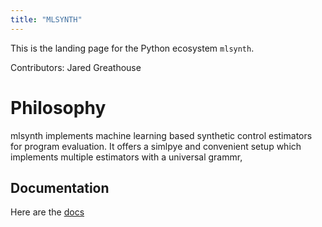 ```yaml
---
title: "MLSYNTH"
---
```


This is the landing page for the Python ecosystem `mlsynth`.

Contributors: Jared Greathouse

# Philosophy

mlsynth implements machine learning based synthetic control estimators for program evaluation. It offers a simlpye and convenient setup which implements multiple estimators with a universal grammr,

## Documentation

Here are the [docs](https://mlsynth.readthedocs.io)
